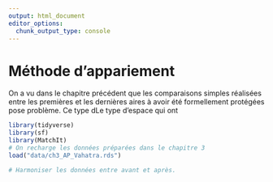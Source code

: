 ```yaml
---
output: html_document
editor_options: 
  chunk_output_type: console
---
```

# Méthode d'appariement

On a vu dans le chapitre précédent que les comparaisons simples réalisées entre les premières et les dernières aires à avoir été formellement protégées pose problème. Ce type dLe type d'espace qui ont

```r
library(tidyverse)
library(sf)
library(MatchIt)
# On recharge les données préparées dans le chapitre 3
load("data/ch3_AP_Vahatra.rds")

# Harmoniser les données entre avant et après.



```

